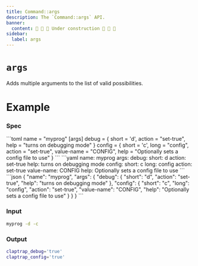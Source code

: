 ```yaml
---
title: Command::args
description: The `Command::args` API.
banner:
  content: 🚧 🚧 🚧 Under construction 🚧 🚧 🚧
sidebar:
  label: args
---
```



# `args` <LinkButton href="https://docs.rs/clap/latest/clap/struct.Command.html#method.args" icon="open-book" variant="minimal"></LinkButton>

<Badge text="since 0.1.0" size="small" />

Adds multiple arguments to the list of valid possibilities.

# Example

### Spec

<Tabs syncKey="format">
  <TabItem label="TOML">
```toml
name = "myprog"
[args]
debug = { short = 'd', action = "set-true", help = "turns on debugging mode" }
config = { short = 'c', long = "config", action = "set-true", value-name = "CONFIG", help = "Optionally sets a config file to use" }
```
  </TabItem>
  <TabItem label="YAML">
```yaml
name: myprog
args:
  debug:
    short: d
    action: set-true
    help: turns on debugging mode
  config:
    short: c
    long: config
    action: set-true
    value-name: CONFIG
    help: Optionally sets a config file to use
```
  </TabItem>
  <TabItem label="JSON">
```json
{
  "name": "myprog",
  "args": {
    "debug": {
      "short": "d",
      "action": "set-true",
      "help": "turns on debugging mode"
    },
    "config": {
      "short": "c",
      "long": "config",
      "action": "set-true",
      "value-name": "CONFIG",
      "help": "Optionally sets a config file to use"
    }
  }
}
```
  </TabItem>
</Tabs>

### Input

```bash
myprog -d -c
```

### Output

```bash
claptrap_debug='true'
claptrap_config='true'
```
